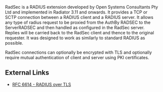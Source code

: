 RadSec is a RADIUS extension developed by Open Systems Consultants Pty Ltd and implemented in Radiator 3.11 and onwards. It provides a TCP or SCTP connection between a RADIUS client and a RADIUS server. It allows any type of radius request to be proxied from the AuthBy RADSEC to the ServerRADSEC  and 
then handled as configured in the RadSec server. Replies will be carried back 
to the RadSec client and thence to the original requester. It was designed to work as similarly to standard RADIUS as possible.

RadSec connections can optionally be encrypted with TLS and optionally 
require mutual authentication of client and server using PKI certificates.

==External Links==

* [https://tools.ietf.org/html/rfc6614 RFC 6614 - RADIUS over TLS]

